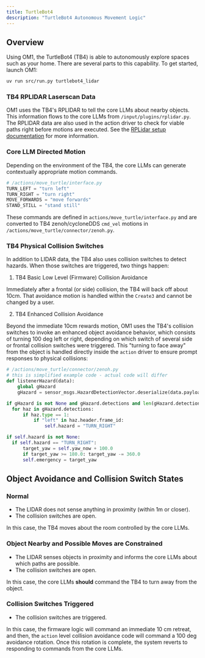 ```yaml
---
title: TurtleBot4
description: "TurtleBot4 Autonomous Movement Logic"
---
```


## Overview

Using OM1, the TurtleBot4 (TB4) is able to autonomously explore spaces such as your home. There are several parts to this capability. To get started, launch OM1:

```bash
uv run src/run.py turtlebot4_lidar
```

### TB4 RPLIDAR Laserscan Data

OM1 uses the TB4's RPLIDAR to tell the core LLMs about nearby objects. This information flows to the core LLMs from `/input/plugins/rplidar.py`. The RPLIDAR data are also used in the action driver to check for viable paths right before motions are executed. See the [RPLidar setup documentation](motion_planning_lidarA1M8.mdx) for more information.

### Core LLM Directed Motion

Depending on the environment of the TB4, the core LLMs can generate contextually appropriate motion commands. 

```py
# /actions/move_turtle/interface.py
TURN_LEFT = "turn left"
TURN_RIGHT = "turn right"
MOVE_FORWARDS = "move forwards"
STAND_STILL = "stand still"
```
These commands are defined in `actions/move_turtle/interface.py` and are converted to TB4 zenoh/cycloneDDS `cmd_vel` motions in `/actions/move_turtle/connector/zenoh.py`.

### TB4 Physical Collision Switches

In addition to LIDAR data, the TB4 also uses collision switches to detect hazards. When those switches are triggered, two things happen:

1. TB4 Basic Low Level (Firmware) Collision Avoidance

Immediately after a frontal (or side) collision, the TB4 will back off about 10cm. That avoidance motion is handled within the `Create3` and cannot be changed by a user.

2. TB4 Enhanced Collision Avoidance

Beyond the immediate 10cm rewards motion, OM1 uses the TB4's collision switches to invoke an enhanced object avoidance behavior, which consists of turning 100 deg left or right, depending on which switch of several side or frontal collision switches were triggered. This "turning to face away" from the object is handled directly inside the `action` driver to ensure prompt responses to physical collisions:

```py
# /actions/move_turtle/connector/zenoh.py
# this is simplified example code - actual code will differ
def listenerHazard(data):
    global gHazard
    gHazard = sensor_msgs.HazardDetectionVector.deserialize(data.payload.to_bytes())

if gHazard is not None and gHazard.detections and len(gHazard.detections) > 0:
  for haz in gHazard.detections:
      if haz.type == 1:
          if "left" in haz.header.frame_id:
              self.hazard = "TURN_RIGHT"

if self.hazard is not None:
  if self.hazard == "TURN_RIGHT":
      target_yaw = self.yaw_now + 100.0
      if target_yaw >= 180.0: target_yaw -= 360.0
      self.emergency = target_yaw
```

## Object Avoidance and Collision Switch States

### Normal

* The LIDAR does not sense anything in proximity (within 1m or closer).
* The collision switches are open.

In this case, the TB4 moves about the room controlled by the core LLMs. 

### Object Nearby and Possible Moves are Constrained

* The LIDAR senses objects in proximity and informs the core LLMs about which paths are possible.
* The collision switches are open.

In this case, the core LLMs **should** command the TB4 to turn away from the object. 

### Collision Switches Triggered

* The collision switches are triggered.

In this case, the firmware logic will command an immediate 10 cm retreat, and then, the `action` level collision avoidance code will command a 100 deg avoidance rotation. Once this rotation is complete, the system reverts to responding to commands from the core LLMs. 
